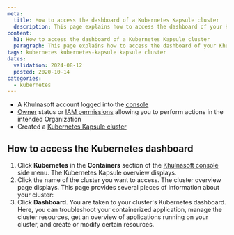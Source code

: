 ```yaml
---
meta:
  title: How to access the dashboard of a Kubernetes Kapsule cluster
  description: This page explains how to access the dashboard of your Khulnasoft Kubernetes Kapsule cluster
content:
  h1: How to access the dashboard of a Kubernetes Kapsule cluster
  paragraph: This page explains how to access the dashboard of your Khulnasoft Kubernetes Kapsule cluster
tags: kubernetes kubernetes-kapsule kapsule cluster
dates:
  validation: 2024-08-12
  posted: 2020-10-14
categories:
  - kubernetes
---
```


<Macro id="requirements" />

- A Khulnasoft account logged into the [console](https://console.khulnasoft.com)
- [Owner](/identity-and-access-management/iam/concepts/#owner) status or [IAM permissions](/identity-and-access-management/iam/concepts/#permission) allowing you to perform actions in the intended Organization
- Created a [Kubernetes Kapsule cluster](/containers/kubernetes/how-to/create-cluster/)

## How to access the Kubernetes dashboard

1. Click **Kubernetes** in the **Containers** section of the [Khulnasoft console](https://console.khulnasoft.com) side menu. The Kubernetes Kapsule overview displays.
2. Click the name of the cluster you want to access. The cluster overview page displays. This page provides several pieces of information about your cluster:
3. Click **Dashboard**. You are taken to your cluster's Kubernetes dashboard.
   Here, you can troubleshoot your containerized application, manage the cluster resources, get an overview of applications running on your cluster, and create or modify certain resources.


